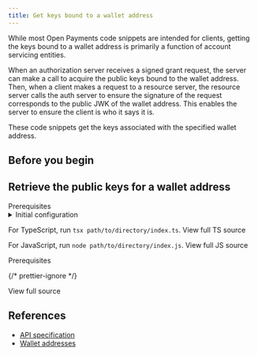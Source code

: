 ```yaml
---
title: Get keys bound to a wallet address
---
```



While most Open Payments code snippets are intended for clients, getting the keys bound to a wallet address is primarily a function of account servicing entities.

When an authorization server receives a signed grant request, the server can make a call to acquire the public keys bound to the wallet address. Then, when a client makes a request to a resource server, the resource server calls the auth server to ensure the signature of the request corresponds to the public JWK of the wallet address. This enables the server to ensure the client is who it says it is.

These code snippets get the keys associated with the specified wallet address.

## Before you begin

<Begin />

## Retrieve the public keys for a wallet address

<Tabs>
<TabItem label='TypeScript/JavaScript'>
<LinkButton 
href="https://github.com/interledger/open-payments-snippets/blob/main/README.md#prerequisites" target="_blank" icon="external" iconPlacement="start">Prerequisites</LinkButton>
<details><summary>Initial configuration</summary><Ts /></details>

<TsImport />

<ChunkedSnippet
  source='https://raw.githubusercontent.com/interledger/open-payments-snippets/main/wallet-address/wallet-address-get-keys.ts'
  chunk='3'
/>

<ChunkedSnippet
  source='https://raw.githubusercontent.com/interledger/open-payments-snippets/main/wallet-address/wallet-address-get-keys.ts'
  chunk='4'
/>

For TypeScript, run `tsx path/to/directory/index.ts`. <LinkOut href='https://github.com/interledger/open-payments-snippets/blob/main/wallet-address/wallet-address-get-keys.ts'>View full TS source</LinkOut>

For JavaScript, run `node path/to/directory/index.js`. <LinkOut href='https://github.com/interledger/open-payments-snippets/blob/main/wallet-address/wallet-address-get-keys.js'>View full JS source</LinkOut>

</TabItem>
<TabItem label="PHP">
<LinkButton href="https://github.com/interledger/open-payments-php-snippets/blob/main/README.md#prerequisites" target="_blank" icon="external" iconPlacement="start">Prerequisites</LinkButton>

<PhpImport />

<ChunkedSnippet
  source='https://raw.githubusercontent.com/interledger/open-payments-php-snippets/refs/heads/main/src/Command/WalletAddress/PublicGetWalletAddressKeys.php'
  chunk='3'
/>
<ChunkedSnippet
  source='https://raw.githubusercontent.com/interledger/open-payments-php-snippets/refs/heads/main/src/Command/WalletAddress/PublicGetWalletAddressKeys.php'
  chunk='4'
/>
{/* prettier-ignore */}
<p><LinkOut href='https://github.com/interledger/open-payments-php-snippets/blob/main/src/Command/WalletAddress/PublicGetWalletAddressKeys.php'>View full source</LinkOut></p>
</TabItem>
</Tabs>

## References

- [API specification](/apis/wallet-address-server/operations/get-wallet-address-keys)
- [Wallet addresses](/concepts/wallet-addresses)
